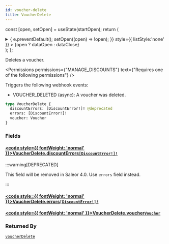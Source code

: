 ```yaml
---
id: voucher-delete
title: VoucherDelete
---
```






const [open, setOpen] = useState(startOpen);
return (
<details {...(open ? { open: true } : {})} className="details" style={{ border:'none', boxShadow:'none', background:'var(--ifm-background-color)' }}>
<summary
onClick={(e) => {
e.preventDefault();
setOpen((open) => !open);
}}
style={{ listStyle:'none' }} >
{open ? dataOpen : dataClose}
</summary>
{open && children}
</details>
);
};

Deletes a voucher.


<Permissions permissions={"MANAGE_DISCOUNTS"} text={"Requires one of the following permissions"} />


Triggers the following webhook events:

- VOUCHER_DELETED (async): A voucher was deleted.

```graphql
type VoucherDelete {
  discountErrors: [DiscountError!]! @deprecated
  errors: [DiscountError!]!
  voucher: Voucher
}
```

### Fields

#### [<code style={{ fontWeight: 'normal' }}>VoucherDelete.<b>discountErrors</b></code>](#)<Bullet />[`[DiscountError!]!`](../../../api-reference/discounts/objects/discount-error.mdx) <Badge class="badge badge--deprecated badge--secondary" text="deprecated"/> <Badge class="badge badge--secondary" text="non-null"/> <Badge class="badge badge--secondary" text="object"/> <Badge class="badge badge--secondary" text="discounts"/>

:::warning[DEPRECATED]

This field will be removed in Saleor 4.0. Use `errors` field instead.

:::

#### [<code style={{ fontWeight: 'normal' }}>VoucherDelete.<b>errors</b></code>](#)<Bullet />[`[DiscountError!]!`](../../../api-reference/discounts/objects/discount-error.mdx) <Badge class="badge badge--secondary" text="non-null"/> <Badge class="badge badge--secondary" text="object"/> <Badge class="badge badge--secondary" text="discounts"/>

#### [<code style={{ fontWeight: 'normal' }}>VoucherDelete.<b>voucher</b></code>](#)<Bullet />[`Voucher`](../../../api-reference/discounts/objects/voucher.mdx) <Badge class="badge badge--secondary" text="object"/> <Badge class="badge badge--secondary" text="discounts"/>

### Returned By

[`voucherDelete`](../../../api-reference/discounts/mutations/voucher-delete.mdx) <Badge class="badge badge--secondary" text="mutation"/>

